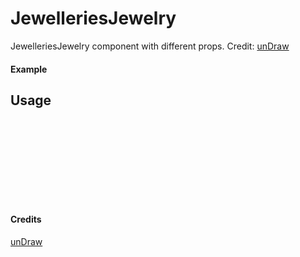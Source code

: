 
<Meta of={JewelleriesJewelry} title="unDraw/JewelleriesJewelry" />

# JewelleriesJewelry

JewelleriesJewelry component with different props.
Credit: [unDraw](https://undraw.co/illustrations)

#### Example

<Canvas of={JewelleriesJewelry.Primary} />

## Usage

```ts
import { JewelleriesJewelry } from "yadl-ui";

const Example = () => {
  return (
      <JewelleriesJewelry />
  );
};

export default Example;
```

#### Credits
[unDraw](https://undraw.co/illustrations)
